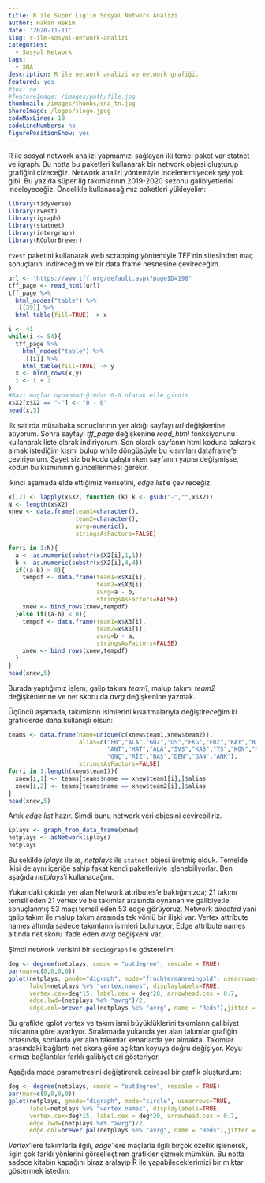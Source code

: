```yaml
---
title: R ile Süper Lig'in Sosyal Network Analizi
author: Hakan Hekim
date: '2020-11-11'
slug: r-ile-sosyal-network-analizi
categories:
  - Sosyal Network
tags:
  - SNA
description: R ile network analizi ve network grafiği.
featured: yes
#toc: no
#featureImage: /images/path/file.jpg
thumbnail: /images/thumbs/sna_tn.jpg
shareImage: /logos/slogo.jpeg
codeMaxLines: 10
codeLineNumbers: no
figurePositionShow: yes
---
```


R ile sosyal network analizi yapmamızı sağlayan iki temel paket var statnet ve igraph. Bu notta bu paketleri kullanarak bir network objesi oluşturup grafiğini çizeceğiz. Network analizi yöntemiyle incelenemiyecek şey yok gibi. Bu yazıda süper lig takımlarının 2019-2020 sezonu galibiyetlerini inceleyeceğiz. Öncelikle kullanacağımız paketleri yükleyelim:

```r
library(tidyverse) 
library(rvest) 
library(igraph) 
library(statnet) 
library(intergraph) 
library(RColorBrewer)
```

`rvest` paketini kullanarak web scrapping yöntemiyle TFF’nin sitesinden maç sonuçlarını indireceğim ve bir data frame nesnesine çevireceğim.

```r
url <- "https://www.tff.org/default.aspx?pageID=198" 
tff_page <- read_html(url) 
tff_page %>% 
  html_nodes("table") %>% 
  .[[39]] %>% 
  html_table(fill=TRUE) -> x 

i <- 41 
while(i <= 54){ 
  tff_page %>% 
    html_nodes("table") %>% 
    .[[i]] %>% 
    html_table(fill=TRUE) -> y 
  x <- bind_rows(x,y) 
  i <- i + 2 
}
#Bazı maçlar oynanmadığından 0-0 olarak elle girdim
x$X2[x$X2 == "-"] <- "0 - 0"
head(x,5)
```

İlk satırda müsabaka sonuçlarının yer aldığı sayfayı *url* değişkenine atıyorum. Sonra sayfayı *tff_page* değişkenine *read_html* fonksiyonunu kullanarak liste olarak indiriyorum. Son olarak sayfanın html koduna bakarak almak istediğim kısmı bulup while döngüsüyle bu kısımları dataframe’e çeviriyorum. Şayet siz bu kodu çalıştırırken sayfanın yapısı değişmişse, kodun bu kısmınının güncellenmesi gerekir.

İkinci aşamada elde ettiğimiz verisetini, *edge list*’e çevireceğiz:

```r
x[,2] <- lapply(x$X2, function (k) k <- gsub("-","",x$X2)) 
N <- length(x$X2) 
xnew <- data.frame(team1=character(),
                   team2=character(),
                   avrg=numeric(),
                   stringsAsFactors=FALSE) 

for(i in 1:N){ 
  a <- as.numeric(substr(x$X2[i],1,1)) 
  b <- as.numeric(substr(x$X2[i],4,4)) 
  if((a-b) > 0){ 
    tempdf <- data.frame(team1=x$X1[i],
                         team2=x$X3[i],
                         avrg=a - b,
                         stringsAsFactors=FALSE) 
    xnew <- bind_rows(xnew,tempdf) 
  }else if((a-b) < 0){ 
    tempdf <- data.frame(team1=x$X3[i],
                         team2=x$X1[i],
                         avrg=b - a,
                         stringsAsFactors=FALSE) 
    xnew <- bind_rows(xnew,tempdf) 
  } 
} 
head(xnew,5)
```

Burada yaptığımız işlem; galip takımı *team1*, malup takımı *team2* değişkenlerine ve net skoru da *avrg* değişkenine yazmak.

Üçüncü aşamada, takımların isimlerini kısaltmalarıyla değiştireceğim ki grafiklerde daha kullanışlı olsun:

```r
teams <- data.frame(name=unique(c(xnew$team1,xnew$team2)),
                    alias=c("FB","ALA","GÖZ","GS","FKG","ERZ","KAY","BJK",
                            "ANT","HAT","ALA","SVS","KAS","TS","KON","MLT",
                            "GNÇ","RİZ","BAŞ","DEN","GAN","ANK"),
                    stringsAsFactors=FALSE) 
for(i in 1:length(xnew$team1)){ 
  xnew[i,1] <- teams[teams$name == xnew$team1[i],]$alias 
  xnew[i,2] <- teams[teams$name == xnew$team2[i],]$alias 
} 
head(xnew,5)
```

Artık *edge list* hazır. Şimdi bunu network veri objesini çevirebiliriz.

```r
iplays <- graph_from_data_frame(xnew)
netplays <- asNetwork(iplays)
netplays
```

Bu şekilde *iplays* ile æ, *netplays* ile `statnet` objesi üretmiş olduk. Temelde ikisi de aynı içeriğe sahip fakat kendi paketleriyle işlenebiliyorlar. Ben aşağıda *netplays*’i kullanacağım.

Yukarıdaki çıktıda yer alan Network attributes’e baktığımızda; 21 takımı temsil eden 21 vertex ve bu takımlar arasında oynanan ve galibiyetle sonuçlanmış 53 maçı temsil eden 53 edge görüyoruz. Network *directed* yani galip takım ile malup takım arasında tek yönlü bir ilişki var. Vertex attribute names altında sadece takımların isimleri bulunuyor, Edge attribute names altında net skoru ifade eden *avrg* değişkeni var.

Şimdi network verisini bir `sociograph` ile gösterelim:

```r
deg <- degree(netplays, cmode = "outdegree", rescale = TRUE) 
par(mar=c(0,0,0,0)) 
gplot(netplays, gmode="digraph", mode="fruchtermanreingold", usearrows=TRUE, 
      label=netplays %v% "vertex.names", displaylabels=TRUE, 
      vertex.cex=deg*15, label.cex = deg*20, arrowhead.cex = 0.7, 
      edge.lwd=(netplays %e% "avrg")/2, 
      edge.col=brewer.pal(netplays %e% "avrg", name = "Reds"),jitter = TRUE)
```

Bu grafikte gplot vertex ve takım ismi büyüklüklerini takımların galibiyet miktarına göre ayarlıyor. Sıralamada yukarıda yer alan takımlar grafiğin ortasında, sonlarda yer alan takımlar kenarlarda yer almakta. Takımlar arasındaki bağlantı net skora göre açıktan koyuya doğru değişiyor. Koyu kırmızı bağlantılar farklı galibiyetleri gösteriyor.

Aşağıda mode parametresini değiştirerek dairesel bir grafik oluşturdum:

```r
deg <- degree(netplays, cmode = "outdegree", rescale = TRUE) 
par(mar=c(0,0,0,0)) 
gplot(netplays, gmode="digraph", mode="circle", usearrows=TRUE, 
      label=netplays %v% "vertex.names", displaylabels=TRUE, 
      vertex.cex=deg*15, label.cex = deg*20, arrowhead.cex = 0.7, 
      edge.lwd=(netplays %e% "avrg")/2, 
      edge.col=brewer.pal(netplays %e% "avrg", name = "Reds"),jitter = TRUE)
```

*Vertex*'lere takımlarla ilgili, *edge*'lere maçlarla ilgili birçok özellik işlenerek, ligin çok farklı yönlerini görselleştiren grafikler çizmek mümkün. Bu notta sadece kitabın kapağını biraz aralayıp R ile yapabileceklerimizi bir miktar göstermek istedim.
